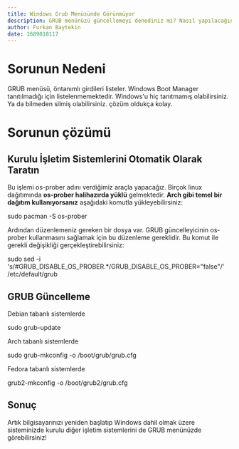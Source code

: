 ```yaml
---
title: Windows Grub Menüsünde Görünmüyor
description: GRUB menünüzü güncellemeyi denediniz mi? Nasıl yapılacağını mı bilmiyor?
author: Furkan Baytekin
date: 1689018117
---
```


# Sorunun Nedeni

GRUB menüsü, öntanımlı girdileri listeler. Windows Boot Manager tanıtılmadığı için listelenmemektedir. Windows'u hiç tanıtmamış olabilirsiniz. Ya da bilmeden silmiş olabilirsiniz. çözüm oldukça kolay.

# Sorunun çözümü

## Kurulu İşletim Sistemlerini Otomatik Olarak Taratın

Bu işlemi os-prober adını verdiğimiz araçla yapacağız. Birçok linux dağıtımında **os-prober halihazırda yüklü** gelmektedir. **Arch gibi temel bir dağıtım kullanıyorsanız** aşağıdaki komutla yükleyebilirsiniz:

<div className="window">
  <div className="term">sudo pacman -S os-prober</div>
</div>

Ardından düzenlemeniz gereken bir dosya var. GRUB güncelleyicinin os-prober kullanmasını sağlamak için bu düzenleme gereklidir. Bu komut ile gerekli değişikliği gerçekleştirebilirsiniz:

<div className="window">
  <div className="term">sudo sed -i 's/#GRUB_DISABLE_OS_PROBER.*/GRUB_DISABLE_OS_PROBER="false"/' /etc/default/grub</div>
</div>

## GRUB Güncelleme

Debian tabanlı sistemlerde

<div className="window">
  <div className="term">sudo grub-update</div>
</div>

Arch tabanlı sistemlerde

<div className="window">
  <div className="term">sudo grub-mkconfig -o /boot/grub/grub.cfg</div>
</div>

Fedora tabanlı sistemlerde

<div className="window">
  <div className="term">grub2-mkconfig -o /boot/grub2/grub.cfg</div>
</div>

## Sonuç

Artık bilgisayarınızı yeniden başlatıp Windows dahil olmak üzere sisteminizde kurulu diğer işletim sistemlerini de GRUB menünüzde görebilirsiniz!